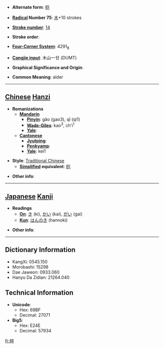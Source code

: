 * '''Alternate form''': [[桤]]

* '''[[Wiktionary:Chinese radical index| Radical]] Number 75''': [[Wiktionary:Chinese radical index 木|木]]+10 strokes

* '''[[Wiktionary:Chinese total strokes index|Stroke number]]''': [[Wiktionary:Chinese total strokes index 14|14]]

* '''Stroke order''': 

* '''[[Wiktionary:Chinese four corner index|Four-Corner System]]''': 4291<sub>8</sub>

* '''[[Wiktionary:Chinese Cangjie index|Cangjie input]]''': 木山一廿 (DUMT)

* '''Graphical Significance and Origin''': 

* '''Common Meaning''': alder

----

== [[Chinese]] [[Hanzi]] ==

* '''Romanizations'''
** '''[[Mandarin]]'''
*** '''[[Pinyin]]''': gǎo (gao3), qī (qi1)
*** '''[[Wade-Giles]]''': kao<sup>3</sup>, ch'i<sup>1</sup>
*** '''[[Yale]]''': 
** '''[[Cantonese]]'''
*** '''[[Jyutping]]''':
*** '''[[Penkyamp]]''': 
*** '''[[Yale]]''': kei1

* '''Style''': [[Traditional Chinese]] 
** '''[[Simplified Chinese|Simplified]] equivalent''': [[桤]]

* '''Other info''': 

----

== [[Japanese]] [[Kanji]] ==

* '''Readings'''
** '''[[On]]''': [[き]] (ki), [[かい]] (kai), [[がい]] (gai)
** '''[[Kun]]''': [[はんのき]] (hannoki)

* '''Other info''':  

----

== Dictionary Information ==

* KangXi: 0545.150
* Morobashi: 15298
* Dae Jaweon: 0933.060
* Hanyu Da Zidian: 21264.040

== Technical Information ==

* '''Unicode''':
** Hex: 69BF
** Decimal: 27071
* '''Big5''':
** Hex: E24E
** Decimal: 57934

[[fr:榿]]
